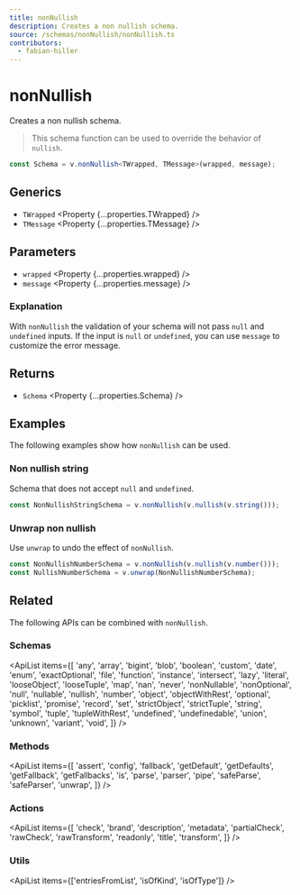 ```yaml
---
title: nonNullish
description: Creates a non nullish schema.
source: /schemas/nonNullish/nonNullish.ts
contributors:
  - fabian-hiller
---
```



# nonNullish

Creates a non nullish schema.

> This schema function can be used to override the behavior of <Link href="../nullish/">`nullish`</Link>.

```ts
const Schema = v.nonNullish<TWrapped, TMessage>(wrapped, message);
```

## Generics

- `TWrapped` <Property {...properties.TWrapped} />
- `TMessage` <Property {...properties.TMessage} />

## Parameters

- `wrapped` <Property {...properties.wrapped} />
- `message` <Property {...properties.message} />

### Explanation

With `nonNullish` the validation of your schema will not pass `null` and `undefined` inputs. If the input is `null` or `undefined`, you can use `message` to customize the error message.

## Returns

- `Schema` <Property {...properties.Schema} />

## Examples

The following examples show how `nonNullish` can be used.

### Non nullish string

Schema that does not accept `null` and `undefined`.

```ts
const NonNullishStringSchema = v.nonNullish(v.nullish(v.string()));
```

### Unwrap non nullish

Use <Link href="../unwrap/">`unwrap`</Link> to undo the effect of `nonNullish`.

```ts
const NonNullishNumberSchema = v.nonNullish(v.nullish(v.number()));
const NullishNumberSchema = v.unwrap(NonNullishNumberSchema);
```

## Related

The following APIs can be combined with `nonNullish`.

### Schemas

<ApiList
  items={[
    'any',
    'array',
    'bigint',
    'blob',
    'boolean',
    'custom',
    'date',
    'enum',
    'exactOptional',
    'file',
    'function',
    'instance',
    'intersect',
    'lazy',
    'literal',
    'looseObject',
    'looseTuple',
    'map',
    'nan',
    'never',
    'nonNullable',
    'nonOptional',
    'null',
    'nullable',
    'nullish',
    'number',
    'object',
    'objectWithRest',
    'optional',
    'picklist',
    'promise',
    'record',
    'set',
    'strictObject',
    'strictTuple',
    'string',
    'symbol',
    'tuple',
    'tupleWithRest',
    'undefined',
    'undefinedable',
    'union',
    'unknown',
    'variant',
    'void',
  ]}
/>

### Methods

<ApiList
  items={[
    'assert',
    'config',
    'fallback',
    'getDefault',
    'getDefaults',
    'getFallback',
    'getFallbacks',
    'is',
    'parse',
    'parser',
    'pipe',
    'safeParse',
    'safeParser',
    'unwrap',
  ]}
/>

### Actions

<ApiList
  items={[
    'check',
    'brand',
    'description',
    'metadata',
    'partialCheck',
    'rawCheck',
    'rawTransform',
    'readonly',
    'title',
    'transform',
  ]}
/>

### Utils

<ApiList items={['entriesFromList', 'isOfKind', 'isOfType']} />
